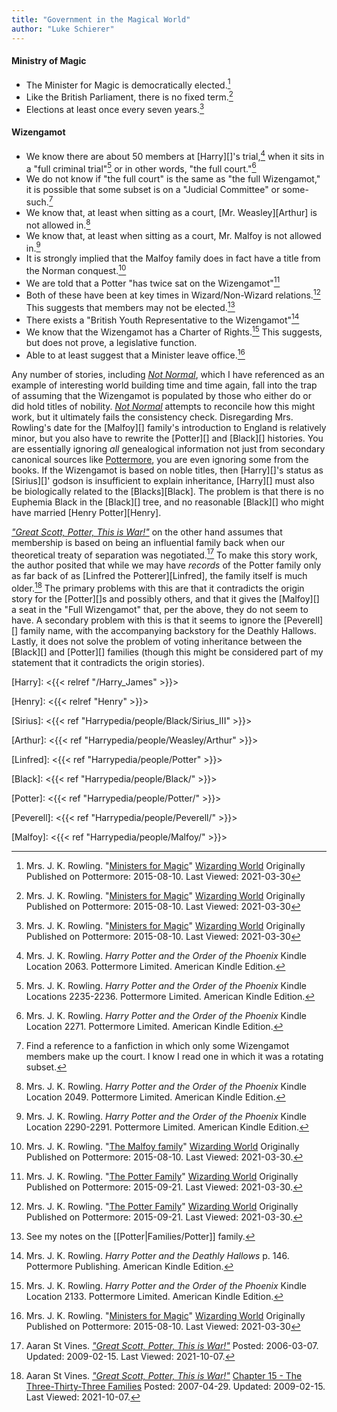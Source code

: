 ```yaml
---
title: "Government in the Magical World"
author: "Luke Schierer"
---
```


#### Ministry of Magic

* The Minister for Magic is democratically elected.[^210330-6]
* Like the British Parliament, there is no fixed term.[^210330-7]
* Elections at least once every seven years.[^210330-8]

[^210330-6]: Mrs. J. K. Rowling.
    "[Ministers for Magic](https://www.wizardingworld.com/writing-by-jk-rowling/ministers-for-magic)"
    [Wizarding World](https://www.wizardingworld.com/) Originally Published on
    Pottermore: 2015-08-10. Last Viewed: 2021-03-30

[^210330-7]: Mrs. J. K. Rowling.
    "[Ministers for Magic](https://www.wizardingworld.com/writing-by-jk-rowling/ministers-for-magic)"
    [Wizarding World](https://www.wizardingworld.com/) Originally Published on
    Pottermore: 2015-08-10. Last Viewed: 2021-03-30

[^210330-8]: Mrs. J. K. Rowling.
    "[Ministers for Magic](https://www.wizardingworld.com/writing-by-jk-rowling/ministers-for-magic)"
    [Wizarding World](https://www.wizardingworld.com/) Originally Published on
    Pottermore: 2015-08-10. Last Viewed: 2021-03-30

#### Wizengamot

* We know there are about 50 members at [Harry][]'s trial,[^210329-4] when it sits
  in a "full criminal trial"[^210329-6] or in other words, "the full
  court."[^210329-7]
* We do not know if "the full court" is the same as "the full Wizengamot," it is
  possible that some subset is on a "Judicial Committee" or
  some-such.[^210329-8]
* We know that, at least when sitting as a court, [Mr. Weasley][Arthur]
  is not allowed in.[^210329-9]
* We know that, at least when sitting as a court, Mr. Malfoy is not allowed
  in.[^210329-10]
* It is strongly implied that the Malfoy family does in fact have a title from
  the Norman conquest.[^210330-2]
* We are told that a Potter "has twice sat on the Wizengamot"[^210330-1]
* Both of these have been at key times in Wizard/Non-Wizard
  relations.[^210517-14] This suggests that members may not be
  elected.[^210517-15]
* There exists a "British Youth Representative to the Wizengamot"[^210329-11]
* We know that the Wizengamot has a Charter of Rights.[^210329-5] This
  suggests, but does not prove, a legislative function.
* Able to at least suggest that a Minister leave office.[^210330-9]

Any number of stories, including _[Not Normal][RNN1]_, which I have referenced
as an example of interesting world building time and time again, fall into the
trap of assuming that the Wizengamot is populated by those who either do or did
hold titles of nobility.  _[Not Normal][RNN2]_ attempts to reconcile how this
might work, but it ultimately fails the consistency check.  Disregarding Mrs.
Rowling's date for the [Malfoy][] family's introduction to England is
relatively minor, but you also have to rewrite the [Potter][] and [Black][]
histories.  You are essentially ignoring *all* genealogical information not
just from secondary canonical sources like [Pottermore][], you are even
ignoring some from the books.  If the Wizengamot is based on noble titles, then
[Harry][]'s status as [Sirius][]' godson is insufficient to explain
inheritance, [Harry][] must also be biologically related to the
[Blacks][Black].  The problem is that there is no Euphemia Black in the
[Black][] tree, and no reasonable [Black][] who might have married [Henry
Potter][Henry].

_["Great Scott, Potter, This is War!"][GSP1]_ on the other hand assumes that
membership is based on being an influential family back when our theoretical
treaty of separation was negotiated.[^211007-1]  To make this story work, the
author posited that while we may have *records* of the Potter family only as far
back of as [Linfred the Potterer][Linfred], the family itself is much
older.[^211007-2]  The primary problems with this are that it contradicts the
origin story for the [Potter][]s and possibly others, and that it gives the
[Malfoy][] a seat in the "Full Wizengamot" that, per the above, they do not
seem to have.  A secondary problem with this is that it seems to ignore the
[Peverell][] family name, with the accompanying backstory for the Deathly
Hallows.  Lastly, it does not solve the problem of voting inheritance between
the [Black][] and [Potter][] families (though this might be considered part of
my statement that it contradicts the origin stories).

[Harry]: <{{< relref "/Harry_James" >}}>

[Henry]: <{{< relref "Henry" >}}>

[Sirius]: <{{< ref "Harrypedia/people/Black/Sirius_III" >}}>

[Arthur]: <{{< ref "Harrypedia/people/Weasley/Arthur" >}}>

[Linfred]: <{{< ref "Harrypedia/people/Potter" >}}>

[Black]: <{{< ref "Harrypedia/people/Black/" >}}>

[Potter]: <{{< ref "Harrypedia/people/Potter/" >}}>

[Peverell]: <{{< ref "Harrypedia/people/Peverell/" >}}>

[Malfoy]: <{{< ref "Harrypedia/people/Malfoy/" >}}>

[GSP1]: https://aaran-st-vines.nsns.fanficauthors.net/Great_Scott_Potter_This_is_War

[GSP2]: https://aaran-st-vines.nsns.fanficauthors.net/Great_Scott_Potter_This_is_War

[Pottermore]: http://pottermore.com/

[RNN1]: https://www.fanfiction.net/s/7144149

[RNN2]: https://www.fanfiction.net/s/7144149

[^210517-15]: See my notes on the [[Potter|Families/Potter]] family.

[^211007-1]: Aaran St Vines.
    _["Great Scott, Potter, This is War!"][GSP2]_
    Posted: 2006-03-07. Updated: 2009-02-15. Last Viewed: 2021-10-07.

[^211007-2]: Aaran St Vines.
    _["Great Scott, Potter, This is War!"][GSP2]_
    [Chapter 15 - The Three-Thirty-Three Families](https://aaran-st-vines.nsns.fanficauthors.net/Great_Scott_Potter_This_is_War/Chapter_Fifteen__The_ThreeThirtyThree_Families/)
    Posted: 2007-04-29. Updated: 2009-02-15. Last Viewed: 2021-10-07.

[^210329-11]: Mrs. J. K. Rowling. _Harry Potter and the Deathly Hallows_
    p. 146. Pottermore Publishing. American Kindle Edition.

[^210329-4]: Mrs. J. K. Rowling. _Harry Potter and the Order of the Phoenix_
    Kindle Location 2063. Pottermore Limited. American Kindle Edition.

[^210329-5]: Mrs. J. K. Rowling. _Harry Potter and the Order of the Phoenix_
    Kindle Location 2133. Pottermore Limited. American Kindle Edition.

[^210329-6]: Mrs. J. K. Rowling. _Harry Potter and the Order of the Phoenix_
    Kindle Locations 2235-2236. Pottermore Limited. American Kindle Edition.
[^210329-7]: Mrs. J. K. Rowling. _Harry Potter and the Order of the Phoenix_
    Kindle Location 2271. Pottermore Limited. American Kindle Edition.

[^210329-8]: Find a reference to a fanfiction in which only some Wizengamot
    members make up the court.  I know I read one in which it was a rotating
    subset.

[^210329-9]: Mrs. J. K. Rowling. _Harry Potter and the Order of the Phoenix_
    Kindle Location 2049. Pottermore Limited. American Kindle Edition.

[^210329-10]: Mrs. J. K. Rowling. _Harry Potter and the Order of the Phoenix_
    Kindle Location 2290-2291. Pottermore Limited. American Kindle Edition.

[^210517-14]: Mrs. J. K. Rowling.
    "[The Potter Family](https://www.wizardingworld.com/writing-by-jk-rowling/the-potter-family)"
    [Wizarding World](https://www.wizardingworld.com/) Originally Published on
    Pottermore: 2015-09-21. Last Viewed: 2021-03-30.

[^210330-1]: Mrs. J. K. Rowling.
    "[The Potter Family](https://www.wizardingworld.com/writing-by-jk-rowling/the-potter-family)"
    [Wizarding World](https://www.wizardingworld.com/) Originally Published on
    Pottermore: 2015-09-21. Last Viewed: 2021-03-30.

[^210330-2]: Mrs. J. K. Rowling.
    "[The Malfoy family](https://www.wizardingworld.com/writing-by-jk-rowling/the-malfoy-family)"
    [Wizarding World](https://www.wizardingworld.com/) Originally Published on
    Pottermore: 2015-08-10. Last Viewed: 2021-03-30.

[^210330-9]: Mrs. J. K. Rowling.
    "[Ministers for Magic](https://www.wizardingworld.com/writing-by-jk-rowling/ministers-for-magic)"
    [Wizarding World](https://www.wizardingworld.com/) Originally Published on
    Pottermore: 2015-08-10. Last Viewed: 2021-03-30


